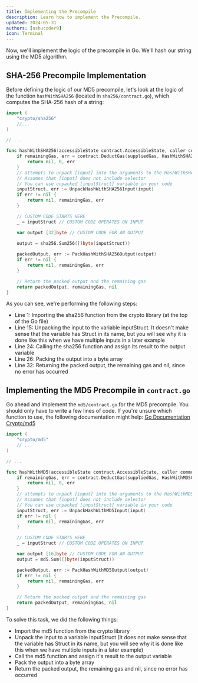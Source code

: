 ```yaml
---
title: Implementing the Precompile
description: Learn how to implement the Precompile.
updated: 2024-05-31
authors: [ashucoder9]
icon: Terminal
---
```


Now, we'll implement the logic of the precompile in Go. We'll hash our string using the MD5 algorithm.

## SHA-256 Precompile Implementation

Before defining the logic of our MD5 precompile, let's look at the logic of the function `hashWithSHA256` (located in `sha256/contract.go`), which computes the SHA-256 hash of a string:

```go title="sha256/contract.go"
import (
    "crypto/sha256"
    //...
)

// ...

func hashWithSHA256(accessibleState contract.AccessibleState, caller common.Address, addr common.Address, input []byte, suppliedGas uint64, readOnly bool) (ret []byte, remainingGas uint64, err error) {
    if remainingGas, err = contract.DeductGas(suppliedGas, HashWithSHA256GasCost); err != nil {
        return nil, 0, err
    }
    // attempts to unpack [input] into the arguments to the HashWithSHA256Input.
    // Assumes that [input] does not include selector
    // You can use unpacked [inputStruct] variable in your code
    inputStruct, err := UnpackHashWithSHA256Input(input)
    if err != nil {
        return nil, remainingGas, err
    }

    // CUSTOM CODE STARTS HERE
    _ = inputStruct // CUSTOM CODE OPERATES ON INPUT

    var output [32]byte // CUSTOM CODE FOR AN OUTPUT

    output = sha256.Sum256([]byte(inputStruct))
    
    packedOutput, err := PackHashWithSHA256Output(output)
    if err != nil {
        return nil, remainingGas, err
    }

    // Return the packed output and the remaining gas
    return packedOutput, remainingGas, nil
}
```

As you can see, we're performing the following steps:

- Line 1: Importing the sha256 function from the crypto library (at the top of the Go file)
- Line 15: Unpacking the input to the variable inputStruct. It doesn't make sense that the variable has Struct in its name, but you will see why it is done like this when we have multiple inputs in a later example
- Line 24: Calling the sha256 function and assign its result to the output variable
- Line 26: Packing the output into a byte array
- Line 32: Returning the packed output, the remaining gas and nil, since no error has occurred

## Implementing the MD5 Precompile in `contract.go`

Go ahead and implement the `md5/contract.go` for the MD5 precompile. You should only have to write a few lines of code. If you're unsure which function to use, the following documentation might help: [Go Documentation Crypto/md5](https://pkg.go.dev/crypto/md5#Sum)

<Accordions>
<Accordion title="Solution">

```go title="md5/contract.go"
import (
	"crypto/md5"
	// ...
)

// ...

func hashWithMD5(accessibleState contract.AccessibleState, caller common.Address, addr common.Address, input []byte, suppliedGas uint64, readOnly bool) (ret []byte, remainingGas uint64, err error) {func hashWithMD5(accessibleState contract.AccessibleState, caller common.Address, addr common.Address, input []byte, suppliedGas uint64, readOnly bool) (ret []byte, remainingGas uint64, err error) {
	if remainingGas, err = contract.DeductGas(suppliedGas, HashWithMD5GasCost); err != nil {
		return nil, 0, err
	}
	// attempts to unpack [input] into the arguments to the HashWithMD5Input.
	// Assumes that [input] does not include selector
	// You can use unpacked [inputStruct] variable in your code
	inputStruct, err := UnpackHashWithMD5Input(input)
	if err != nil {
		return nil, remainingGas, err
	}

	// CUSTOM CODE STARTS HERE
	_ = inputStruct // CUSTOM CODE OPERATES ON INPUT

	var output [16]byte // CUSTOM CODE FOR AN OUTPUT
	output = md5.Sum([]byte(inputStruct))

	packedOutput, err := PackHashWithMD5Output(output)
	if err != nil {
		return nil, remainingGas, err
	}

	// Return the packed output and the remaining gas
	return packedOutput, remainingGas, nil
}
```

To solve this task, we did the following things:

- Import the md5 function from the crypto library
- Unpack the input to a variable inputStruct (It does not make sense that the variable has Struct in its name, but you will see why it is done like this when we have multiple inputs in a later example)
- Call the md5 function and assign it's result to the output variable
- Pack the output into a byte array
- Return the packed output, the remaining gas and nil, since no error has occurred

</Accordion>
</Accordions>